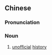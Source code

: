 ==Chinese==
{{zh-forms}}

===Pronunciation===
{{zh-pron
|m=yìshǐ
|cat=n
}}

===Noun===
{{zh-noun}}

# [[unofficial]] [[history]]